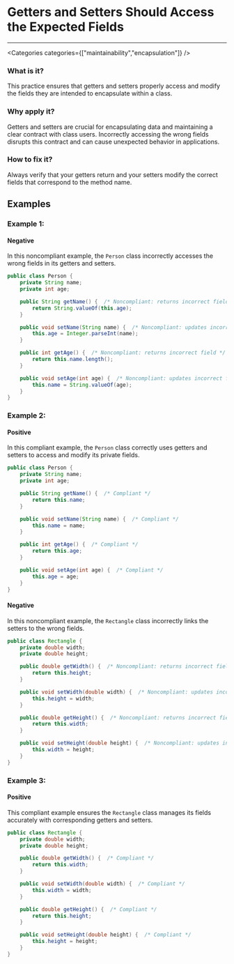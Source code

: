 

# Getters and Setters Should Access the Expected Fields

<Severity severity={SeverityLevels.MEDIUM} />

---

<Categories categories={["maintainability","encapsulation"]} />

### What is it?
This practice ensures that getters and setters properly access and modify the fields they are intended to encapsulate within a class.

### Why apply it?
Getters and setters are crucial for encapsulating data and maintaining a clear contract with class users. Incorrectly accessing the wrong fields disrupts this contract and can cause unexpected behavior in applications.

### How to fix it?
Always verify that your getters return and your setters modify the correct fields that correspond to the method name.

## Examples

### Example 1:

<!-- #example -->

#### Negative

<!-- #example_negative_description -->
In this noncompliant example, the `Person` class incorrectly accesses the wrong fields in its getters and setters.

<!-- #example_negative_code -->
```java
public class Person {
    private String name;
    private int age;

    public String getName() {  /* Noncompliant: returns incorrect field */
        return String.valueOf(this.age);
    }

    public void setName(String name) {  /* Noncompliant: updates incorrect field */
        this.age = Integer.parseInt(name);
    }

    public int getAge() {  /* Noncompliant: returns incorrect field */
        return this.name.length();
    }

    public void setAge(int age) {  /* Noncompliant: updates incorrect field */
        this.name = String.valueOf(age);
    }
}
```

### Example 2:

<!-- #example -->

#### Positive

<!-- #example_positive_description -->
In this compliant example, the `Person` class correctly uses getters and setters to access and modify its private fields.

<!-- #example_positive_code -->
```java
public class Person {
    private String name;
    private int age;

    public String getName() {  /* Compliant */
        return this.name;
    }

    public void setName(String name) {  /* Compliant */
        this.name = name;
    }

    public int getAge() {  /* Compliant */
        return this.age;
    }

    public void setAge(int age) {  /* Compliant */
        this.age = age;
    }
}
```

#### Negative

<!-- #example_negative_description -->
In this noncompliant example, the `Rectangle` class incorrectly links the setters to the wrong fields.

<!-- #example_negative_code -->
```java
public class Rectangle {
    private double width;
    private double height;

    public double getWidth() {  /* Noncompliant: returns incorrect field */
        return this.height;
    }

    public void setWidth(double width) {  /* Noncompliant: updates incorrect field */
        this.height = width;
    }

    public double getHeight() {  /* Noncompliant: returns incorrect field */
        return this.width;
    }

    public void setHeight(double height) {  /* Noncompliant: updates incorrect field */
        this.width = height;
    }
}
```

### Example 3:

<!-- #example -->

#### Positive

<!-- #example_positive_description -->
This compliant example ensures the `Rectangle` class manages its fields accurately with corresponding getters and setters.

<!-- #example_positive_code -->
```java
public class Rectangle {
    private double width;
    private double height;

    public double getWidth() {  /* Compliant */
        return this.width;
    }

    public void setWidth(double width) {  /* Compliant */
        this.width = width;
    }

    public double getHeight() {  /* Compliant */
        return this.height;
    }

    public void setHeight(double height) {  /* Compliant */
        this.height = height;
    }
}
```
